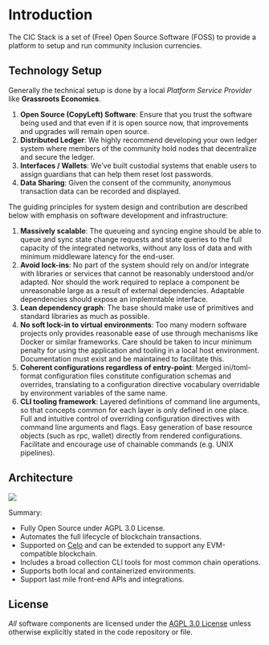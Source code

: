 # Introduction
 
The CIC Stack is a set of (Free) Open Source Software (FOSS) to provide a platform to setup and run community inclusion currencies.

## Technology Setup

Generally the technical setup is done by a local *Platform Service Provider* like **Grassroots Economics**.

1. **Open Source (CopyLeft) Software**: Ensure that you trust the software being used and that even if it is open source now, that improvements and upgrades will remain open source.
2. **Distributed Ledger**: We highly recommend developing your own ledger system where members of the community hold nodes that decentralize and secure the ledger.
3. **Interfaces / Wallets**: We’ve built custodial systems that enable users to assign guardians that can help them reset lost passwords.
4. **Data Sharing**: Given the consent of the community, anonymous transaction data can be recorded and displayed.

The guiding principles for system design and contribution are described below with emphasis on software development and infrastructure:

1. **Massively scalable**: The queueing and syncing engine should be able to queue and sync state change requests and state queries to the full capacity of the integrated networks, without any loss of data and with minimum middleware latency for the end-user.
2. **Avoid lock-ins**: No part of the system should rely on and/or integrate with libraries or services that cannot be reasonably understood and/or adapted. Nor should the work required to replace a component be unreasonable large as a result of external dependencies. Adaptable dependencies should expose an implemntable interface.
3. **Lean dependency graph**: The base should make use of primitives and standard libraries as much as possible.
4. **No soft lock-in to virtual environments**: Too many modern software projects only provides reasonable ease of use through mechanisms like Docker or similar frameworks. Care should be taken to incur minimum penalty for using the application and tooling in a local host environment. Documentation must exist and be maintained to facilitate this.
5. **Coherent configurations regardless of entry-point**: Merged ini/toml-format configuration files constitute configuration schemas and overrides, translating to a configuration directive vocabulary overridable by environment variables of the same name.
6. **CLI tooling framework**: Layered definitions of command line arguments, so that concepts common for each layer is only defined in one place. Full and intuitive control of overriding configuration directives with command line arguments and flags. Easy generation of base resource objects (such as rpc, wallet) directly from rendered configurations. Facilitate and encourage use of chainable commands (e.g. UNIX pipelines).

## Architecture

![](/high_level_overview.png)

Summary:

- Fully Open Source under AGPL 3.0 License.
- Automates the full lifecycle of blockchain transactions.
- Supported on [Celo](https://celo.org) and can be extended to support any EVM-compatible blockchain.
- Includes a broad collection CLI tools for most common chain operations.
- Supports both local and containerized environments.
- Support last mile front-end APIs and integrations.

## License

*All* software components are licensed under the [AGPL 3.0 License](https://www.gnu.org/licenses/agpl-3.0.en.html) unless otherwise explicitly stated in the code repository or file.

